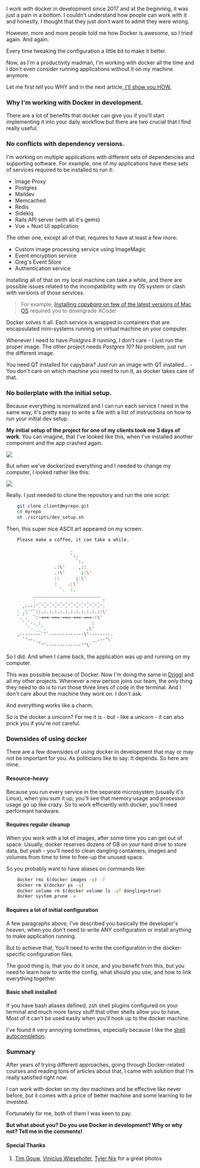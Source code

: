I work with docker in development since 2017 and at the beginning, it was just a pain in a bottom. I couldn't understand how people can work with it and honestly, I thought that they just don't want to admit they were wrong.

However, more and more people told me how Docker is awesome, so I tried again. And again.

Every time tweaking the configuration a little bit to make it better.

Now, as I'm a productivity madman, I'm working with docker all the time and I don't even consider running applications without it on my machine anymore.

Let me first tell you WHY and in the next article,[ I'll show you HOW.](https://driggl.com/blog/docker-setup-for-rails-development)

### Why I'm working with Docker in development.

There are a lot of benefits that docker can give you if you'll start implementing it into your daily workflow but there are two crucial that I find really useful.

### No conflicts with dependency versions.

I'm working on multiple applications with different sets of dependencies and supporting software. For example, one of my applications have these sets of services required to be installed to run it:

- Image Proxy
- Postgres
- Maildev
- Memcached
- Redis
- Sidekiq
- Rails API server (with all it's gems)
- Vue + Nuxt UI application

The other one, except all of that, requires to have at least a few more:

- Custom image processing service using ImageMagic
- Event encryption service
- Greg's Event Store
- Authentication service

Installing all of that on my local machine can take a while, and there are possible issues related to the incompatibility with my OS system or clash with versions of those services.

> For example, [Installing _capybara_ on few of the latest versions of Mac OS](<To install capybara on few of the latest versions of mac OS>) required you to downgrade XCode!

Docker solves it all. Each service is wrapped in containers that are encapsulated mini-systems running on virtual machine on your computer.

Whenever I need to have _Postgres 8_ running, I don't care - I just run the proper image. The other project needs _Postgres 10_? No problem, just run the different image.

You need QT installed for capybara? Just run an image with QT installed... - You don't care on which machine you need to run it, as docker takes care of that.

### No boilerplate with the initial setup.

Because everything is normalized and I can run each service I need in the same way, it's pretty easy to write a file with a list of instructions on how to run your initial dev setup.

**My initial setup of the project for one of my clients took me 3 days of work**. You can imagine, that I've looked like this, when I've installed another component and the app crashed again.

![](https://driggl-prod.s3.eu-central-1.amazonaws.com/suggester/blogs/99a95609-d8fd-4a84-994c-2386fd1c15de/uploads/0391904b-3387-4737-8a07-eba74277ae64/blog.jpeg)

But when we've dockerized everything and I needed to change my computer, I looked rather like this:

![](https://driggl-prod.s3.eu-central-1.amazonaws.com/suggester/blogs/99a95609-d8fd-4a84-994c-2386fd1c15de/uploads/35d47673-07e9-4cb0-8f7d-0452a47064d9/blog.jpeg)

Really. I just needed to clone the repository and run the one script:

```bash
    git clone client@myrepo.git
    cd myrepo
    sh ./scripts/dev_setup.sh
```

Then, this super nice ASCII art appeared on my screen:

```bash
    Please make a coffee, it can take a while.

                        .
                        `:.
                          `:.
                  .:\'     ,::
                  .:\'      ;:\'
                  ::      ;:\'
                  :    .:\'
                    `.  :.
          _________________________
          : _ _ _ _ _ _ _ _ _ _ _ _ :
      ,---:".".".".".".".".".".".".":
    : ,\'"`::.:.:.:.:.:.:.:.:.:.:.::\'
    `.`.  `:-===-===-===-===-===-:\'
      `.`-._:                   :
        `-.__`.               ,\'
    ,--------`"`-------------\'--------.
      `"--.__                   __.--"\'
            `""-------------""\'
```

So I did. And when I came back, the application was up and running on my computer.

This was possible because of Docker. Now I'm doing the same in [Driggl](https://driggl.com) and all my other projects. Whenever a new person joins our team, the only thing they need to do is to run those three lines of code in the terminal. And I don't care about the machine they work on. I don't ask.

And everything works like a charm.

So is the docker a unicorn? For me it is - but - like a unicorn - it can also prick you if you're not careful.

### Downsides of using docker

There are a few downsides of using docker in development that may or may not be important for you. As politicians like to say: It depends. So here are mine.

#### **Resource-heavy**

Because you run every service in the separate microsystem (usually it's Linux), when you sum it up, you'll see that memory usage and processor usage go up like crazy. So to work efficiently with docker, you'll need performant hardware.

#### **Requires regular cleanup**

When you work with a lot of images, after some time you can get out of space. Usually, docker reserves dozens of GB on your hard drive to store data, but yeah - you'll need to clean dangling containers, images and volumes from time to time to free-up the unused space.

So you probably want to have aliases on commands like:

```bash
    docker rmi $(docker images -q) -f
    docker rm $(docker ps -q)
    docker volume rm $(docker volume ls -qf dangling=true)
    docker system prune -a
```

#### **Requires a lot of initial configuration**

A few paragraphs above, I've described you basically the developer's heaven, when you don't need to write ANY configuration or install anything to make application running.

But to achieve that, You'll need to write the configuration in the docker-specific configuration files.

The good thing is, that you do it once, and you benefit from this, but you need to learn how to write the config, what should you use, and how to link everything together.

#### Basic shell installed

If you have bash aliases defined, zsh shell plugins configured on your terminal and much more fancy stuff that other shells allow you to have, Most of it can't be used easily when you'll hook up to the docker machine.

I've found it very annoying sometimes, especially because I like the [shell autocompletion](https://github.com/zsh-users/zsh-completions).

### Summary

After years of trying different approaches, going through Docker-related courses and reading tons of articles about that, I came with solution that I'm really satisfied right now.

I can work with docker on my dev machines and be effective like never before, but it comes with a price of better machine and some learning to be invested.

Fortunately for me, both of them I was keen to pay.

**But what about you? Do you use Docker in development? Why or why not? Tell me in the comments!**

#### **Special Thanks**

1.  [Tim Gouw](https://unsplash.com/@punttim), [Vinicius Wiesehofer](https://unsplash.com/@wiesehofer), [Tyler Nix](<Tyler Nix>) for a great photos
